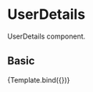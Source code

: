 
<Meta 
    title="Components/Content/UserDetails" 
    component={UserDetails}
/>

# UserDetails
UserDetails component.

<Props of={UserDetails} />

## Basic
<Canvas>
  <Story 
    name="Basic"
    args={{
        user : '{username:hector; description: hola es una descripción}'
    }}
   >
        {Template.bind({})}
  </Story>
</Canvas>

<ArgsTable story="Basic" />


